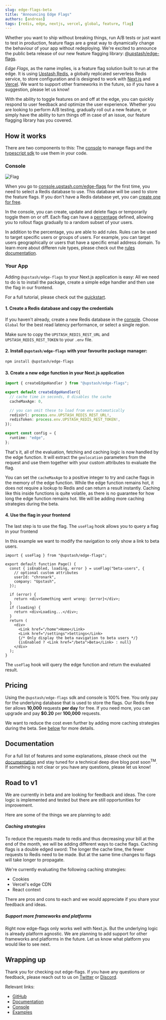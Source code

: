 ```yaml
---
slug: edge-flags-beta
title: "Announcing Edge Flags"
authors: [andreas]
tags: [redis, edge, nextjs, vercel, global, feature, flag]
---
```


Whether you want to ship without breaking things, run A/B tests or just want to test in production,
feature flags are a great way to dynamically change the behaviour of your app without redeploying. We're excited to announce the public
beta release of our new feature flagging library: [@upstash/edge-flags](https://github.com/upstash/edge-flags).

_Edge Flags_, as the name implies, is a feature flag solution built to run at the edge. It is using [Upstash Redis](https://upstash.com/), a globally replicated serverless Redis service, to store configuration and is
designed to work with [Next.js](https://nextjs.org) and [Vercel](https://vercel.com). We want to support other frameworks in the future, so if you have a suggestion, please let us know!

With the ability to toggle features on and off at the edge, you can quickly respond
to user feedback and optimize the user experience. Whether you are looking to
perform A/B testing, gradually roll out a new feature, or simply have the
ability to turn things off in case of an issue, our feature flagging library has
you covered.

## How it works

There are two components to this: The [console](https://console.upstash.com/edge-flags) to manage flags and the [typescript sdk](https://github.com/upstash/edge-flags) to use them in your code.

### Console

![Flag](/blog/edge-flags-beta/edge-flag.png)

When you go to [console.upstash.com/edge-flags](https://console.upstash.com/edge-flags) for the first time, you need to select a Redis database to use. This database will be used to store the feature flags. If you don't have a Redis database yet, you can [create one for free](https://console.upstash.com/).

In the console, you can create, update and delete flags or temporarily toggle them on or off.
Each flag can have a [percentage](https://docs.upstash.com/redis/sdks/edge-flags/percentage) defined, allowing you to rollout flags gradually to a random subset of your users.

In addition to the percentage, you are able to add rules. Rules can be used to target specific users or groups of users. For example, you can target users geographically or users that have a specific email address domain.
To learn more about differen rule types, please check out the [rules documentation](https://docs.upstash.com/redis/sdks/edge-flags/rules).

### Your App

Adding `@upstash/edge-flags` to your Next.js application is easy:
All we need to do is to install the package, create a simple edge handler and then use the flag in our frontend.

For a full tutorial, please check out the [quickstart](https://docs.upstash.com/redis/sdks/edge-flags/getstarted).

#### 1. Create a Redis database and copy the credentials

If you haven't already, create a new Redis database in the [console](https://console.upstash.com/redis).
Choose `Global` for the best read latency performance, or select a single region.

Make sure to copy the `UPSTASH_REDIS_REST_URL` and `UPSTASH_REDIS_REST_TOKEN` to your `.env` file.

#### 2. Install `@upstash/edge-flags` with your favourite package manager:

```bash
npm install @upstash/edge-flags
```

#### 3. Create a new edge function in your Next.js application

```ts title="/pages/api/edge-flags.ts"
import { createEdgeHandler } from "@upstash/edge-flags";

export default createEdgeHandler({
  // cache time in seconds, 0 disables the cache
  cacheMaxAge: 0,

  // you can omit these to load from env automatically
  redisUrl: process.env.UPSTASH_REDIS_REST_URL!,
  redisToken: process.env.UPSTASH_REDIS_REST_TOKEN!,
});

export const config = {
  runtime: "edge",
};
```

That's it, all of the evaluation, fetching and caching logic is now handled by the edge function.
It will extract the `geolocation` parameters from the request and use them together with your custom attributes to evaluate the flag.

You can set the `cacheMaxAge` to a positive integer to try and cache flags in the memory of the edge function.
While the edge function remains hot, it does not require a lookup to Redis and can return a result instantly.
Caching like this inside functions is quite volatile, as there is no guarantee for how long the edge function remains hot.
We will be adding more caching strategies during the beta.

#### 4. Use the flag in your frontend

The last step is to use the flag. The `useFlag` hook allows you to query a flag in your frontend

In this example we want to modify the navigation to only show a link to beta users.

```tsx title="/app/page.tsx"
import { useFlag } from "@upstash/edge-flags";

export default function Page() {
  const { isEnabled, loading, error } = useFlag("beta-users", {
    // optional custom attributes
    userId: "chronark",
    company: "Upstash",
  });

  if (error) {
    return <div>Something went wrong: {error}</div>;
  }
  if (loading) {
    return <div>Loading...</div>;
  }
  return (
    <div>
      <Link href="/home">Home</Link>
      <Link href="/settings">Settings</Link>
      {/* Only display the beta navigation to beta users */}
      {isEnabled ? <Link href="/beta">Beta</Link> : null}
    </div>
  );
}
```

The `useFlag` hook will query the edge function and return the evaluated result.

## Pricing

Using the `@upstash/edge-flags` sdk and console is 100% free. You only pay for the underlying database that is used to store the flags.
Our Redis free tier allows **10,000** requests **per day** for free. If you need more, you can upgrade and pay **$0.20** per **100,000** requests.

We want to reduce the cost even further by adding more caching strategies during the beta.
See [below](#road-to-v1) for more details.

## Documentation

For a full list of features and some explanations, please check out the [documentation](https://docs.upstash.com/redis/sdks/edge-flags/overview) and stay tuned for a technical deep dive blog post soon<sup>TM</sup>.
If something is not clear or you have any questions, please let us know!

## Road to v1

We are currently in beta and are looking for feedback and ideas. The core logic is implemented and tested but there are still opportunities for improvement.

Here are some of the things we are planning to add:

##### Caching strategies

To reduce the requests made to redis and thus decreasing your bill at the end of the month, we will be adding different ways to cache flags.
Caching flags is a double edged sword: The longer the cache time, the fewer requests to Redis need to be made. But at the same time changes to flags will take longer to propagate.

We're currently evaluating the following caching strategies:

- Cookies
- Vercel's edge CDN
- React context

There are pros and cons to each and we would appreciate if you share your feedback and ideas.

##### Support more frameworks and platforms

Right now edge-flags only works well with Next.js. But the underlying logic is already platform agnostic. We are planning to add support for other frameworks and platforms in the future.
Let us know what platform you would like to see next.

## Wrapping up

Thank you for checking out edge-flags.
If you have any questions or feedback, please reach out to us on [Twitter](https://twitter.com/upstash) or [Discord](https://discord.gg/w9SenAtbme).

Relevant links:

- [GitHub](https://github.com/upstash/edge-flags)
- [Documentation](https://docs.upstash.com/redis/sdks/edge-flags/overview)
- [Console](https://console.upstash.com/edge-flags)
- [Examples](https://github.com/upstash/edge-flags/tree/main/examples)
